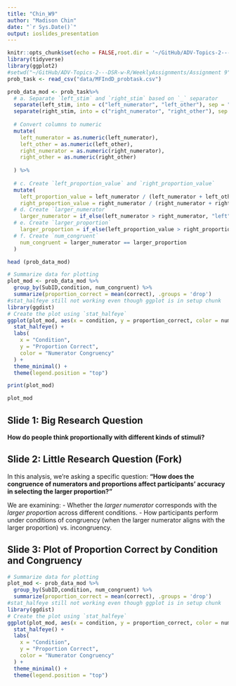 ```yaml
---
title: "Chin_W9"
author: "Madison Chin"
date: "`r Sys.Date()`"
output: ioslides_presentation
---
```


```r
knitr::opts_chunk$set(echo = FALSE,root.dir = '~/GitHub/ADV-Topics-2---DSR-w-R/WeeklyAssignments/Assignment 9') #needed to set(root.dir = '~/GitHub/ADV-Topics-2---DSR-w-R/WeeklyAssignments/Assignment 9')
library(tidyverse)
library(ggplot2)
#setwd("~/GitHub/ADV-Topics-2---DSR-w-R/WeeklyAssignments/Assignment 9")
prob_task <- read_csv("data/MFIndD_probtask.csv")
```


```r
prob_data_mod <- prob_task%>%
  # a. Separate `left_stim` and `right_stim` based on `_` separator
  separate(left_stim, into = c("left_numerator", "left_other"), sep = "_", fill = "right") %>%
  separate(right_stim, into = c("right_numerator", "right_other"), sep = "_", fill = "right") %>%
  
  # Convert columns to numeric
  mutate(
    left_numerator = as.numeric(left_numerator),
    left_other = as.numeric(left_other),
    right_numerator = as.numeric(right_numerator),
    right_other = as.numeric(right_other)
    
  ) %>%
  
  # c. Create `left_proportion_value` and `right_proportion_value`
  mutate(
    left_proportion_value = left_numerator / (left_numerator + left_other),
    right_proportion_value = right_numerator / (right_numerator + right_other),
  # d. Create `larger_numerator`
    larger_numerator = if_else(left_numerator > right_numerator, "left", "right"),
  # e. Create `larger_proportion`
    larger_proportion = if_else(left_proportion_value > right_proportion_value, "left", "right"),
  # f. Create `num_congruent`
    num_congruent = larger_numerator == larger_proportion
  )
```

```r
head (prob_data_mod)
```

```r
# Summarize data for plotting
plot_mod <- prob_data_mod %>%
  group_by(SubID,condition, num_congruent) %>%
  summarize(proportion_correct = mean(correct), .groups = 'drop')
#stat_halfeye still not working even though ggplot is in setup chunk
library(ggdist)
# Create the plot using `stat_halfeye`
ggplot(plot_mod, aes(x = condition, y = proportion_correct, color = num_congruent)) +
  stat_halfeye() +
  labs(
    x = "Condition",
    y = "Proportion Correct",
    color = "Numerator Congruency"
  ) +
  theme_minimal() +
  theme(legend.position = "top")

print(plot_mod)

```

```r
plot_mod
```

## Slide 1: Big Research Question

**How do people think proportionally with different kinds of stimuli?**

## Slide 2: Little Research Question (Fork)

In this analysis, we’re asking a specific question: **"How does the congruence of numerators and proportions affect participants' accuracy in selecting the larger proportion?"**

We are examining: - Whether the *larger numerator* corresponds with the *larger proportion* across different conditions. - How participants perform under conditions of congruency (when the larger numerator aligns with the larger proportion) vs. incongruency.

## Slide 3: Plot of Proportion Correct by Condition and Congruency

```r
# Summarize data for plotting
plot_mod <- prob_data_mod %>%
  group_by(SubID,condition, num_congruent) %>%
  summarize(proportion_correct = mean(correct), .groups = 'drop')
#stat_halfeye still not working even though ggplot is in setup chunk
library(ggdist)
# Create the plot using `stat_halfeye`
ggplot(plot_mod, aes(x = condition, y = proportion_correct, color = num_congruent)) +
  stat_halfeye() +
  labs(
    x = "Condition",
    y = "Proportion Correct",
    color = "Numerator Congruency"
  ) +
  theme_minimal() +
  theme(legend.position = "top")

```
